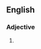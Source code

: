 {{also|summerlike}}
==English==

===Adjective===
{{en-adj|head=[[summer]]-[[like]]}}

# {{alternative spelling of|summerlike|lang=en}}